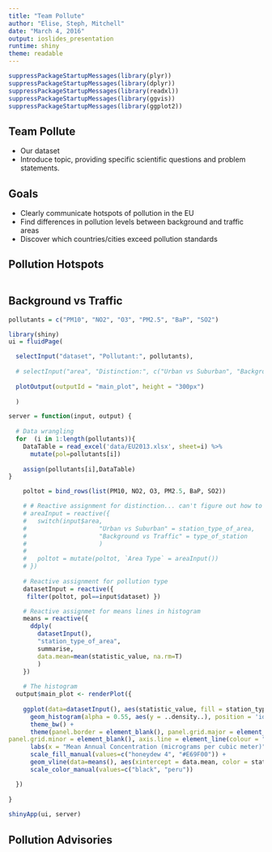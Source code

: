 ```yaml
---
title: "Team Pollute"
author: "Elise, Steph, Mitchell"
date: "March 4, 2016"
output: ioslides_presentation
runtime: shiny
theme: readable
---
```


```r
suppressPackageStartupMessages(library(plyr))
suppressPackageStartupMessages(library(dplyr))
suppressPackageStartupMessages(library(readxl))
suppressPackageStartupMessages(library(ggvis))
suppressPackageStartupMessages(library(ggplot2))
```

## Team Pollute

- Our dataset
- Introduce topic, providing specific scientific questions and problem statements.

## Goals

- Clearly communicate hotspots of pollution in the EU
- Find differences in pollution levels between background and traffic areas
- Discover which countries/cities exceed pollution standards

## Pollution Hotspots

```r

```

## Background vs Traffic

```r

pollutants = c("PM10", "NO2", "O3", "PM2.5", "BaP", "SO2")

library(shiny)
ui = fluidPage(

  selectInput("dataset", "Pollutant:", pollutants),
  
  # selectInput("area", "Distinction:", c("Urban vs Suburban", "Background vs Traffic")),
  
  plotOutput(outputId = "main_plot", height = "300px")
  
  )

server = function(input, output) {
  
  # Data wrangling
  for  (i in 1:length(pollutants)){
    DataTable = read_excel('data/EU2013.xlsx', sheet=i) %>%
      mutate(pol=pollutants[i])
  
    assign(pollutants[i],DataTable)
}

    poltot = bind_rows(list(PM10, NO2, O3, PM2.5, BaP, SO2))

    # # Reactive assignment for distinction... can't figure out how to make this switch, screw it.
    # areaInput = reactive({
    #   switch(input$area, 
    #                    "Urban vs Suburban" = station_type_of_area,
    #                    "Background vs Traffic" = type_of_station
    #                    )
    #   
    #   poltot = mutate(poltot, `Area Type` = areaInput())
    # })
    
    # Reactive assignment for pollution type
    datasetInput = reactive({
     filter(poltot, pol==input$dataset) })

    # Reactive assignmet for means lines in histogram
    means = reactive({
      ddply(
        datasetInput(), 
        "station_type_of_area", 
        summarise, 
        data.mean=mean(statistic_value, na.rm=T)
        )
    })
    
    # The histogram
  output$main_plot <- renderPlot({
    
    ggplot(data=datasetInput(), aes(statistic_value, fill = station_type_of_area)) +
      geom_histogram(alpha = 0.55, aes(y = ..density..), position = 'identity', bins = 16) +
      theme_bw() +
      theme(panel.border = element_blank(), panel.grid.major = element_blank(),
panel.grid.minor = element_blank(), axis.line = element_line(colour = "black")) +
      labs(x = "Mean Annual Concentration (micrograms per cubic meter)") +
      scale_fill_manual(values=c("honeydew 4", "#E69F00")) +
      geom_vline(data=means(), aes(xintercept = data.mean, color = station_type_of_area), size = 1.5) +
      scale_color_manual(values=c("black", "peru"))

  })
  
}
  
shinyApp(ui, server)
```

## Pollution Advisories

```r

```
